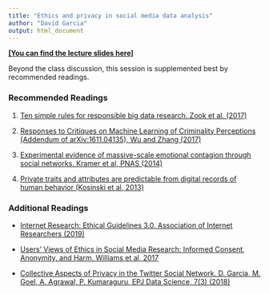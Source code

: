 ```yaml
---
title: "Ethics and privacy in social media data analysis"
author: "David Garcia"
output: html_document
---
```


[**[You can find the lecture slides here]**](https://dgarcia-eu.github.io/SocialMediaDataAnalysis/03_EthicsAndPrivacy/Slides/Slides.html)

Beyond the class discussion, this session is supplemented best by recommended readings.

### Recommended Readings

1. [Ten simple rules for responsible big data research. Zook et al. (2017)](https://journals.plos.org/ploscompbiol/article?id=10.1371/journal.pcbi.1005399)

2. [Responses to Critiques on Machine Learning of Criminality Perceptions (Addendum of arXiv:1611.04135), Wu and Zhang (2017)](https://arxiv.org/abs/1611.04135)

3. [Experimental evidence of massive-scale emotional contagion through social networks. Kramer et al, PNAS (2014)](https://www.pnas.org/content/111/24/8788)

4. [Private traits and attributes are predictable from digital records of human behavior (Kosinski et al, 2013)](https://www.pnas.org/content/110/15/5802)


### Additional Readings

-  [Internet Research: Ethical Guidelines 3.0. Association of Internet Researchers (2019)](https://aoir.org/reports/ethics3.pdf)

-  [Users' Views of Ethics in Social Media Research: Informed Consent, Anonymity, and Harm. Williams et al, 2017](https://www.emerald.com/insight/content/doi/10.1108/S2398-601820180000002002/full/html)

- [Collective Aspects of Privacy in the Twitter Social Network. D. Garcia, M. Goel, A. Agrawal, P. Kumaraguru, EPJ Data Science, 7(3) (2018)](https://epjdatascience.springeropen.com/articles/10.1140/epjds/s13688-018-0130-3)  

